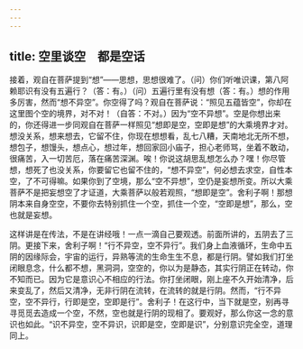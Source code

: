 ```yaml
---
---
---
```

title: 空里谈空　都是空话
---




接着，观自在菩萨提到“想”——思想，思想很难了。（问）你们听唯识课，第八阿赖耶识有没有五遍行？（答：有。）（问）五遍行里有没有想（答：有。）想的作用多厉害，然而“想不异空”。你空得了吗？观自在菩萨说：“照见五蕴皆空”，你却在这里图个空的境界，对不对！（自答：不对。）因为“空不异想”。空是你想出来的，你还得进一步同观自在菩萨一样照见“想即是空，空即是想”的大乘境界才对。想没关系，想来想去，它留不住，你现在想想看，乱七八糟，天南地北无所不想，想包子，想馒头，想点心，想过年，想回家回小庙子，担心老师骂，坐着不敢动，很痛苦，入一切苦厄，落在痛苦深渊。唉！你说这胡思乱想怎么办？嘿！你尽管想，想死了也没关系，你要留它也留不住的，“想不异空”，何必想去求空，自性本空，了不可得嘛。如果你到了空境，那么“空不异想”，空仍是妄想所变。所以大乘菩萨不是把妄想空了才证道，大乘菩萨以般若观照，“想即是空”。舍利子啊！那想阴本来自身空空，不要你去特别抓住一个空，抓住一个空，“空即是想”，那么，空也就是妄想。

这样讲是在传法，不是在讲经哦！一点一滴自己要观透。前面所讲的，五阴去了三阴。更接下来，舍利子啊！“行不异空，空不异行”。我们身上血液循环，生命中五阴的因缘际会，宇宙的运行，异熟等流的生命生生不息，都是行阴。譬如我们打坐闭眼息念，什么都不想，黑洞洞，空空的，你以为是静态，其实行阴正在转动，你不知而已。因为它是意识心不相应的行法。你打坐闭眼，刚上座不久开始清净，后来变乱了，然后又清净，无非行阴在流转，在流转的就是行阴。然而，“行不异空，空不异行，行即是空，空即是行”。舍利子！在这行中，当下就是空，别再寻寻觅觅去造成一个空，不然，空也就是行阴的现相了。要观好，那么你这一念的意识也如此。“识不异空，空不异识，识即是空，空即是识”，分别意识完全空，道理同上。